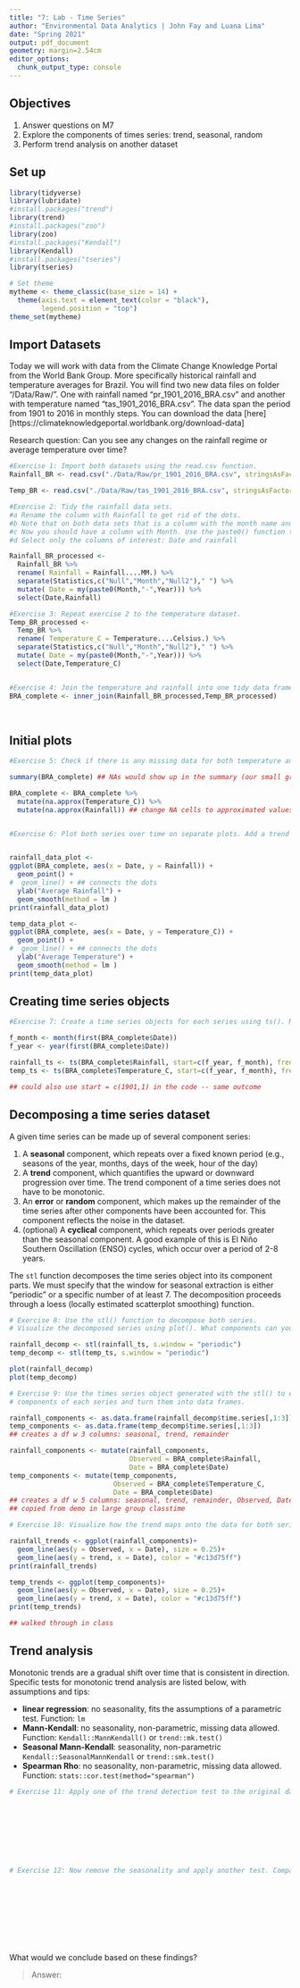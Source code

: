 ```yaml
---
title: "7: Lab - Time Series"
author: "Environmental Data Analytics | John Fay and Luana Lima"
date: "Spring 2021"
output: pdf_document
geometry: margin=2.54cm
editor_options: 
  chunk_output_type: console
---
```


## Objectives
1. Answer questions on M7
2. Explore the components of times series: trend, seasonal, random
3. Perform trend analysis on another dataset

## Set up

```r

library(tidyverse)
library(lubridate)
#install.packages("trend")
library(trend)
#install.packages("zoo")
library(zoo)
#install.packages("Kendall")
library(Kendall)
#install.packages("tseries")
library(tseries)

# Set theme
mytheme <- theme_classic(base_size = 14) +
  theme(axis.text = element_text(color = "black"), 
        legend.position = "top")
theme_set(mytheme)
```

## Import Datasets

Today we will work with data from the Climate Change Knowledge Portal from the World Bank Group. More specifically historical rainfall and temperature averages for Brazil. You will find two new data files on folder "/Data/Raw/". One with rainfall named "pr_1901_2016_BRA.csv" and another with temperature named "tas_1901_2016_BRA.csv". The data span the period from 1901 to 2016 in monthly steps. You can download the data [here][https://climateknowledgeportal.worldbank.org/download-data]

Research question: Can you see any changes on the rainfall regime or average temperature over time?

```r
#Exercise 1: Import both datasets using the read.csv function.
Rainfall_BR <- read.csv("./Data/Raw/pr_1901_2016_BRA.csv", stringsAsFactors = TRUE)

Temp_BR <- read.csv("./Data/Raw/tas_1901_2016_BRA.csv", stringsAsFactors = TRUE)

#Exercise 2: Tidy the rainfall data sets.
#a Rename the column with Rainfall to get rid of the dots.
#b Note that on both data sets that is a column with the month name and average. Convert it to a Month column by separating the string, i.e., month in one column and the word "Average" on another. Hint: use the separate() function in the pipe.
#c Now you should have a column with Month. Use the paste0() function to paste month and year together and create a date object.
#d Select only the columns of interest: Date and rainfall

Rainfall_BR_processed <-
  Rainfall_BR %>% 
  rename( Rainfall = Rainfall....MM.) %>% 
  separate(Statistics,c("Null","Month","Null2")," ") %>% 
  mutate( Date = my(paste0(Month,"-",Year))) %>% 
  select(Date,Rainfall)

#Exercise 3: Repeat exercise 2 to the temperature dataset.
Temp_BR_processed <-
  Temp_BR %>% 
  rename( Temperature_C = Temperature....Celsius.) %>% 
  separate(Statistics,c("Null","Month","Null2")," ") %>% 
  mutate( Date = my(paste0(Month,"-",Year))) %>% 
  select(Date,Temperature_C)  


#Exercise 4: Join the temperature and rainfall into one tidy data frame with 3 columns: Date, Rainfall and Temperature.
BRA_complete <- inner_join(Rainfall_BR_processed,Temp_BR_processed)
  
           
```


## Initial plots

```r

#Exercise 5: Check if there is any missing data for both temperature and rainfall series.

summary(BRA_complete) ## NAs would show up in the summary (our small group's idea)

BRA_complete <- BRA_complete %>%
  mutate(na.approx(Temperature_C)) %>%
  mutate(na.approx(Rainfall)) ## change NA cells to approximated values (discussed in large group)


#Exercise 6: Plot both series over time on separate plots. Add a trend line using geom_smooth(). Can you say something about the trend just by visualizing the data?


rainfall_data_plot <-
ggplot(BRA_complete, aes(x = Date, y = Rainfall)) +
  geom_point() +
#  geom_line() + ## connects the dots
  ylab("Average Rainfall") +
  geom_smooth(method = lm )
print(rainfall_data_plot)

temp_data_plot <-
ggplot(BRA_complete, aes(x = Date, y = Temperature_C)) +
  geom_point() +
#  geom_line() + ## connects the dots
  ylab("Average Temperature") +
  geom_smooth(method = lm )
print(temp_data_plot)

```

## Creating time series objects

```r
#Exercise 7: Create a time series objects for each series using ts(). Make sure you specify the starting point and frequency.

f_month <- month(first(BRA_complete$Date))
f_year <- year(first(BRA_complete$Date))

rainfall_ts <- ts(BRA_complete$Rainfall, start=c(f_year, f_month), frequency=12)
temp_ts <- ts(BRA_complete$Temperature_C, start=c(f_year, f_month), frequency=12)

## could also use start = c(1901,1) in the code -- same outcome
```


## Decomposing a time series dataset

A given time series can be made up of several component series: 

1. A **seasonal** component, which repeats over a fixed known period (e.g., seasons of the year, months, days of the week, hour of the day)
2. A **trend** component, which quantifies the upward or downward progression over time. The trend component of a time series does not have to be monotonic.
3. An **error** or **random** component, which makes up the remainder of the time series after other components have been accounted for. This component reflects the noise in the dataset. 
4. (optional) A **cyclical** component, which repeats over periods greater than the seasonal component. A good example of this is El Niño Southern Oscillation (ENSO) cycles, which occur over a period of 2-8 years.


The `stl` function decomposes the time series object into its component parts. We must specify that the window for seasonal extraction is either "periodic" or a specific number of at least 7. The decomposition proceeds through a loess (locally estimated scatterplot smoothing) function.

```r

# Exercise 8: Use the stl() function to decompose both series. 
# Visualize the decomposed series using plot(). What components can you identify?

rainfall_decomp <- stl(rainfall_ts, s.window = "periodic")
temp_decomp <- stl(temp_ts, s.window = "periodic")

plot(rainfall_decomp)
plot(temp_decomp)

# Exercise 9: Use the times series object generated with the stl() to extract the 
# components of each series and turn them into data frames.

rainfall_components <- as.data.frame(rainfall_decomp$time.series[,1:3])
temp_components <- as.data.frame(temp_decomp$time.series[,1:3])
## creates a df w 3 columns: seasonal, trend, remainder

rainfall_components <- mutate(rainfall_components, 
                              Observed = BRA_complete$Rainfall,
                              Date = BRA_complete$Date)
temp_components <- mutate(temp_components, 
                          Observed = BRA_complete$Temperature_C,
                          Date = BRA_complete$Date)
## creates a df w 5 columns: seasonal, trend, remainder, Observed, Date
## copied from demo in large group classtime

# Exercise 10: Visualize how the trend maps onto the data for both series

rainfall_trends <- ggplot(rainfall_components)+
  geom_line(aes(y = Observed, x = Date), size = 0.25)+
  geom_line(aes(y = trend, x = Date), color = "#c13d75ff")
print(rainfall_trends)

temp_trends <- ggplot(temp_components)+
  geom_line(aes(y = Observed, x = Date), size = 0.25)+
  geom_line(aes(y = trend, x = Date), color = "#c13d75ff")
print(temp_trends)

## walked through in class

```


## Trend analysis

Monotonic trends are a gradual shift over time that is consistent in direction. Specific tests for monotonic trend analysis are listed below, with assumptions and tips: 

* **linear regression**: no seasonality, fits the assumptions of a parametric test. Function: `lm`
* **Mann-Kendall**: no seasonality, non-parametric, missing data allowed. Function: `Kendall::MannKendall()` or `trend::mk.test()`
* **Seasonal Mann-Kendall**: seasonality, non-parametric `Kendall::SeasonalMannKendall` or `trend::smk.test()`
* **Spearman Rho**: no seasonality, non-parametric, missing data allowed. Function: `stats::cor.test(method="spearman")`


```r

# Exercise 11: Apply one of the trend detection test to the original data set. Remember that the data has seasonal component, which test can be applied in this case?









# Exercise 12: Now remove the seasonality and apply another test. Compare the results with what you obtained on Exercise 9 (#11 says #9 in class display).











```

What would we conclude based on these findings? 

> Answer:


